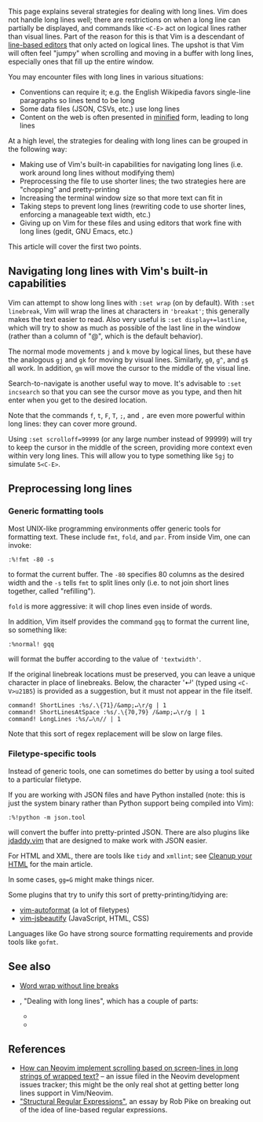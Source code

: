 This page explains several strategies for dealing with long lines. Vim does not handle long lines well; there are restrictions on when a long line can partially be displayed, and commands like <code>&lt;C-E&gt;</code> act on logical lines rather than visual lines. Part of the reason for this is that Vim is a descendant of [[Wikipedia:Line editor|line-based editors]] that only acted on logical lines. The upshot is that Vim will often feel "jumpy" when scrolling and moving in a buffer with long lines, especially ones that fill up the entire window.

You may encounter files with long lines in various situations:

* Conventions can require it; e.g. the English Wikipedia favors single-line paragraphs so lines tend to be long
* Some data files (JSON, CSVs, etc.) use long lines
* Content on the web is often presented in [[Wikipedia:Minification (programming)|minified]] form, leading to long lines

At a high level, the strategies for dealing with long lines can be grouped in the following way:

* Making use of Vim's built-in capabilities for navigating long lines (i.e. work around long lines without modifying them)
* Preprocessing the file to use shorter lines; the two strategies here are "chopping" and pretty-printing
* Increasing the terminal window size so that more text can fit in
* Taking steps to prevent long lines (rewriting code to use shorter lines, enforcing a manageable text width, etc.)
* Giving up on Vim for these files and using editors that work fine with long lines (gedit, GNU Emacs, etc.)

This article will cover the first two points.

==Navigating long lines with Vim's built-in capabilities==

Vim can attempt to show long lines with <code>:set wrap</code> (on by default). With <code>:set linebreak</code>, Vim will wrap the lines at characters in <code>'breakat'</code>; this generally makes the text easier to read. Also very useful is <code>:set display+=lastline</code>, which will try to show as much as possible of the last line in the window (rather than a column of "@", which is the default behavior).

The normal mode movements <code>j</code> and <code>k</code> move by logical lines, but these have the analogous <code>gj</code> and <code>gk</code> for moving by visual lines. Similarly, <code>g0</code>, <code>g^</code>, and <code>g$</code> all work. In addition, <code>gm</code> will move the cursor to the middle of the visual line.

Search-to-navigate is another useful way to move. It's advisable to <code>:set incsearch</code> so that you can see the cursor move as you type, and then hit enter when you get to the desired location.

Note that the commands <code>f</code>, <code>t</code>, <code>F</code>, <code>T</code>, <code>;</code>, and <code>,</code> are even more powerful within long lines: they can cover more ground.

Using <code>:set scrolloff=99999</code> (or any large number instead of 99999) will try to keep the cursor in the middle of the screen, providing more context even within very long lines. This will allow you to type something like <code>5gj</code> to simulate <code>5&lt;C-E&gt;</code>.

==Preprocessing long lines==

===Generic formatting tools===

Most UNIX-like programming environments offer generic tools for formatting text. These include <code>fmt</code>, <code>fold</code>, and <code>par</code>. From inside Vim, one can invoke:

<pre>
:%!fmt -80 -s
</pre>

to format the current buffer. The <code>-80</code> specifies 80 columns as the desired width and the <code>-s</code> tells <code>fmt</code> to split lines only (i.e. to not join short lines together, called "refilling").

<code>fold</code> is more aggressive: it will chop lines even inside of words.

In addition, Vim itself provides the command <code>gqq</code> to format the current line, so something like:

<pre>
:%normal! gqq
</pre>

will format the buffer according to the value of <code>'textwidth'</code>.

If the original linebreak locations must be preserved, you can leave a unique character in place of linebreaks. Below, the character '↵' (typed using <code>&lt;C-V&gt;u21B5</code>) is provided as a suggestion, but it must not appear in the file itself.

<pre>
command! ShortLines :%s/.\{71}/&amp;↵\r/g | 1
command! ShortLinesAtSpace :%s/.\{70,79} /&amp;↵\r/g | 1
command! LongLines :%s/↵\n// | 1
</pre>

Note that this sort of regex replacement will be slow on large files.

===Filetype-specific tools===

Instead of generic tools, one can sometimes do better by using a tool suited to a particular filetype.

If you are working with JSON files and have Python installed (note: this is just the system binary rather than Python support being compiled into Vim):

<pre>
:%!python -m json.tool
</pre>

will convert the buffer into pretty-printed JSON. There are also plugins like [https://github.com/tpope/vim-jdaddy jdaddy.vim] that are designed to make work with JSON easier.

For HTML and XML, there are tools like <code>tidy</code> and <code>xmllint</code>; see [[Cleanup your HTML]] for the main article.

In some cases, <code>gg=G</code> might make things nicer.

Some plugins that try to unify this sort of pretty-printing/tidying are:

* [https://github.com/Chiel92/vim-autoformat vim-autoformat] (a lot of filetypes)
* [https://github.com/maksimr/vim-jsbeautify vim-jsbeautify] (JavaScript, HTML, CSS)

Languages like Go have strong source formatting requirements and provide tools like <code>gofmt</code>.

==See also==

* [[Word wrap without line breaks]]
* {{help|25.4}}, "Dealing with long lines", which has a couple of parts:
** {{help|edit-no-break}}
** {{help|edit-paragraph-join}}

==References==

* [https://github.com/neovim/neovim/issues/4232 How can Neovim implement scrolling based on screen-lines in long strings of wrapped text?] – an issue filed in the Neovim development issues tracker; this might be the only real shot at getting better long lines support in Vim/Neovim.
* [http://doc.cat-v.org/bell_labs/structural_regexps/se.pdf "Structural Regular Expressions"], an essay by Rob Pike on breaking out of the idea of line-based regular expressions.
